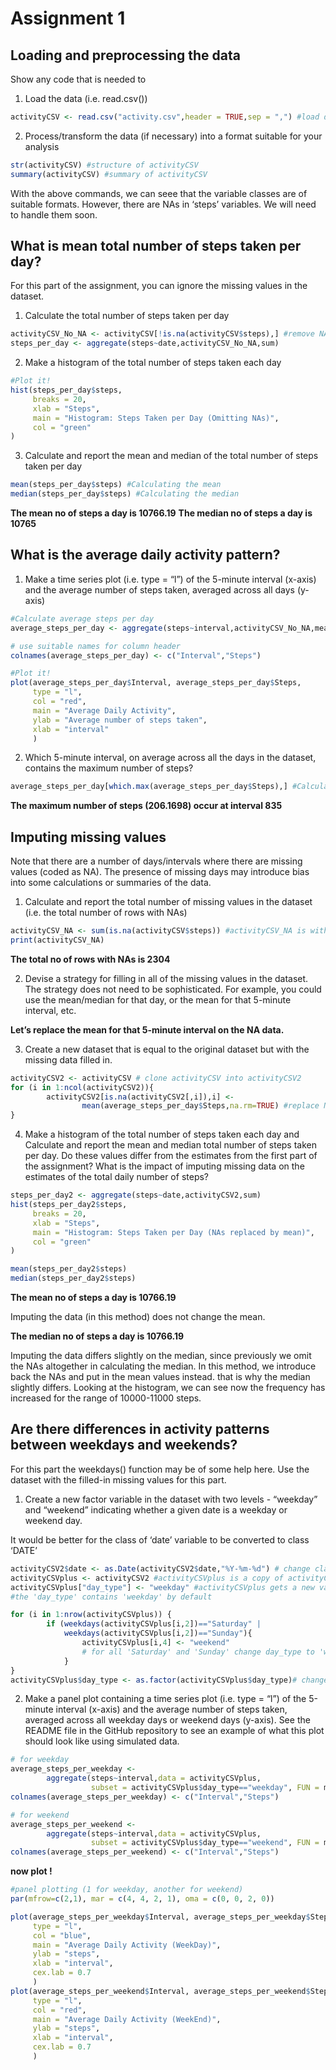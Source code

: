 # Assignment 1
## Loading and preprocessing the data
Show any code that is needed to

1. Load the data (i.e. read.csv())
```r
activityCSV <- read.csv("activity.csv",header = TRUE,sep = ",") #load data into activityCSV
```

2. Process/transform the data (if necessary) into a format suitable for your analysis
```r
str(activityCSV) #structure of activityCSV
summary(activityCSV) #summary of activityCSV
```

With the above commands, we can seee that the variable classes are of suitable formats. However, there are NAs in 'steps' variables. We will need to handle them soon.

## What is mean total number of steps taken per day?

For this part of the assignment, you can ignore the missing values in the dataset.

1. Calculate the total number of steps taken per day
```r
activityCSV_No_NA <- activityCSV[!is.na(activityCSV$steps),] #remove NAs
steps_per_day <- aggregate(steps~date,activityCSV_No_NA,sum)
```

2. Make a histogram of the total number of steps taken each day
```r
#Plot it!
hist(steps_per_day$steps,
     breaks = 20,
     xlab = "Steps",
     main = "Histogram: Steps Taken per Day (Omitting NAs)",
     col = "green"
)
```

3. Calculate and report the mean and median of the total number of steps taken per day
```r
mean(steps_per_day$steps) #Calculating the mean
median(steps_per_day$steps) #Calculating the median
```

**The mean no of steps a day is 10766.19**
**The median no of steps a day is 10765**

## What is the average daily activity pattern?

1. Make a time series plot (i.e. type = "l") of the 5-minute interval (x-axis) and the average number of steps taken, averaged across all days (y-axis)
```r
#Calculate average steps per day
average_steps_per_day <- aggregate(steps~interval,activityCSV_No_NA,mean)

# use suitable names for column header
colnames(average_steps_per_day) <- c("Interval","Steps")

#Plot it!
plot(average_steps_per_day$Interval, average_steps_per_day$Steps,
     type = "l",
     col = "red",
     main = "Average Daily Activity",
     ylab = "Average number of steps taken",
     xlab = "interval"
     )
```

2. Which 5-minute interval, on average across all the days in the dataset, contains the maximum number of steps?

```r
average_steps_per_day[which.max(average_steps_per_day$Steps),] #Calculate the max
```

**The maximum number of steps (206.1698) occur at interval 835**

## Imputing missing values

Note that there are a number of days/intervals where there are missing values (coded as NA). The presence of missing days may introduce bias into some calculations or summaries of the data.

1. Calculate and report the total number of missing values in the dataset (i.e. the total number of rows with NAs)
```r
activityCSV_NA <- sum(is.na(activityCSV$steps)) #activityCSV_NA is with NAs
print(activityCSV_NA)
```

**The total no of rows with NAs is 2304**


2. Devise a strategy for filling in all of the missing values in the dataset. The strategy does not need to be sophisticated. For example, you could use the mean/median for that day, or the mean for that 5-minute interval, etc.

**Let's replace the mean for that 5-minute interval on the NA data.**

3. Create a new dataset that is equal to the original dataset but with the missing data filled in.
```r
activityCSV2 <- activityCSV # clone activityCSV into activityCSV2
for (i in 1:ncol(activityCSV2)){
        activityCSV2[is.na(activityCSV2[,i]),i] <- 
                mean(average_steps_per_day$Steps,na.rm=TRUE) #replace NA with mean
}
```

4. Make a histogram of the total number of steps taken each day and Calculate and report the mean and median total number of steps taken per day. Do these values differ from the estimates from the first part of the assignment? What is the impact of imputing missing data on the estimates of the total daily number of steps?
```r
steps_per_day2 <- aggregate(steps~date,activityCSV2,sum)
hist(steps_per_day2$steps,
     breaks = 20,
     xlab = "Steps",
     main = "Histogram: Steps Taken per Day (NAs replaced by mean)",
     col = "green"
)

mean(steps_per_day2$steps)
median(steps_per_day2$steps)
```

**The mean no of steps a day is 10766.19**

Imputing the data (in this method) does not change the mean.

**The median no of steps a day is 10766.19**

Imputing the data differs slightly on the median, since previously we omit the NAs altogether in calculating the median. In this method, we introduce back the NAs and put in the mean values instead. that is why the median slightly differs. Looking at the histogram, we can see now the frequency has increased for the range of 10000-11000 steps. 

## Are there differences in activity patterns between weekdays and weekends?

For this part the weekdays() function may be of some help here. Use the dataset with the filled-in missing values for this part.

1. Create a new factor variable in the dataset with two levels - "weekday" and "weekend" indicating whether a given date is a weekday or weekend day.

It would be better for the class of 'date' variable to be converted to class 'DATE'  

```r
activityCSV2$date <- as.Date(activityCSV2$date,"%Y-%m-%d") # change class to DATE
activityCSVplus <- activityCSV2 #activityCSVplus is a copy of activityCSV2
activityCSVplus["day_type"] <- "weekday" #activityCSVplus gets a new variable 'day_type' 
#the 'day_type' contains 'weekday' by default

for (i in 1:nrow(activityCSVplus)) {
        if (weekdays(activityCSVplus[i,2])=="Saturday" |
            weekdays(activityCSVplus[i,2])=="Sunday"){
                activityCSVplus[i,4] <- "weekend" 
                # for all 'Saturday' and 'Sunday' change day_type to 'weekend'
            }
}
activityCSVplus$day_type <- as.factor(activityCSVplus$day_type)# change class to FACTOR
```


2. Make a panel plot containing a time series plot (i.e. type = "l") of the 5-minute interval (x-axis) and the average number of steps taken, averaged across all weekday days or weekend days (y-axis). See the README file in the GitHub repository to see an example of what this plot should look like using simulated data.
```r
# for weekday
average_steps_per_weekday <- 
        aggregate(steps~interval,data = activityCSVplus, 
                  subset = activityCSVplus$day_type=="weekday", FUN = mean)
colnames(average_steps_per_weekday) <- c("Interval","Steps")

# for weekend
average_steps_per_weekend <- 
        aggregate(steps~interval,data = activityCSVplus, 
                  subset = activityCSVplus$day_type=="weekend", FUN = mean)
colnames(average_steps_per_weekend) <- c("Interval","Steps")
```

**now plot !**

```r
#panel plotting (1 for weekday, another for weekend)
par(mfrow=c(2,1), mar = c(4, 4, 2, 1), oma = c(0, 0, 2, 0))

plot(average_steps_per_weekday$Interval, average_steps_per_weekday$Steps,
     type = "l",
     col = "blue",
     main = "Average Daily Activity (WeekDay)",
     ylab = "steps",
     xlab = "interval",
     cex.lab = 0.7
     )
plot(average_steps_per_weekend$Interval, average_steps_per_weekend$Steps,
     type = "l",
     col = "red",
     main = "Average Daily Activity (WeekEnd)",
     ylab = "steps",
     xlab = "interval",
     cex.lab = 0.7
     )
```
